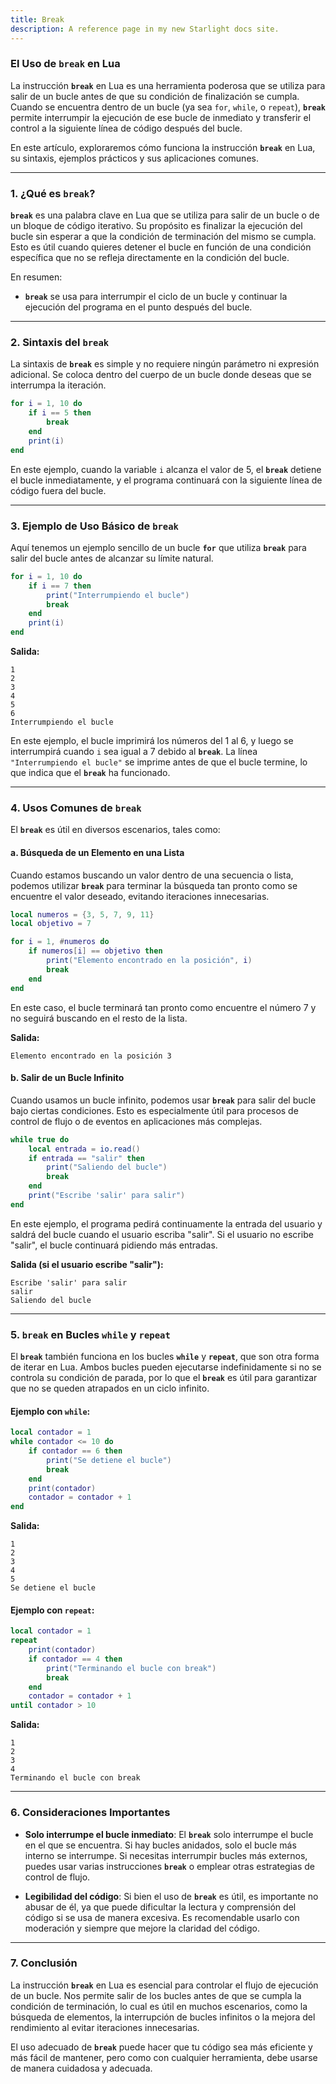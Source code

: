 ```yaml
---
title: Break
description: A reference page in my new Starlight docs site.
---
```


### El Uso de `break` en Lua

La instrucción **`break`** en Lua es una herramienta poderosa que se utiliza para salir de un bucle antes de que su condición de finalización se cumpla. Cuando se encuentra dentro de un bucle (ya sea `for`, `while`, o `repeat`), **`break`** permite interrumpir la ejecución de ese bucle de inmediato y transferir el control a la siguiente línea de código después del bucle.

En este artículo, exploraremos cómo funciona la instrucción **`break`** en Lua, su sintaxis, ejemplos prácticos y sus aplicaciones comunes.

---

### 1. **¿Qué es `break`?**

**`break`** es una palabra clave en Lua que se utiliza para salir de un bucle o de un bloque de código iterativo. Su propósito es finalizar la ejecución del bucle sin esperar a que la condición de terminación del mismo se cumpla. Esto es útil cuando quieres detener el bucle en función de una condición específica que no se refleja directamente en la condición del bucle.

En resumen:
- **`break`** se usa para interrumpir el ciclo de un bucle y continuar la ejecución del programa en el punto después del bucle.

---

### 2. **Sintaxis del `break`**

La sintaxis de **`break`** es simple y no requiere ningún parámetro ni expresión adicional. Se coloca dentro del cuerpo de un bucle donde deseas que se interrumpa la iteración.

```lua
for i = 1, 10 do
    if i == 5 then
        break
    end
    print(i)
end
```

En este ejemplo, cuando la variable `i` alcanza el valor de 5, el **`break`** detiene el bucle inmediatamente, y el programa continuará con la siguiente línea de código fuera del bucle.

---

### 3. **Ejemplo de Uso Básico de `break`**

Aquí tenemos un ejemplo sencillo de un bucle **`for`** que utiliza **`break`** para salir del bucle antes de alcanzar su límite natural.

```lua
for i = 1, 10 do
    if i == 7 then
        print("Interrumpiendo el bucle")
        break
    end
    print(i)
end
```

**Salida:**
```
1
2
3
4
5
6
Interrumpiendo el bucle
```

En este ejemplo, el bucle imprimirá los números del 1 al 6, y luego se interrumpirá cuando `i` sea igual a 7 debido al **`break`**. La línea `"Interrumpiendo el bucle"` se imprime antes de que el bucle termine, lo que indica que el **`break`** ha funcionado.

---

### 4. **Usos Comunes de `break`**

El **`break`** es útil en diversos escenarios, tales como:

#### **a. Búsqueda de un Elemento en una Lista**

Cuando estamos buscando un valor dentro de una secuencia o lista, podemos utilizar **`break`** para terminar la búsqueda tan pronto como se encuentre el valor deseado, evitando iteraciones innecesarias.

```lua
local numeros = {3, 5, 7, 9, 11}
local objetivo = 7

for i = 1, #numeros do
    if numeros[i] == objetivo then
        print("Elemento encontrado en la posición", i)
        break
    end
end
```

En este caso, el bucle terminará tan pronto como encuentre el número 7 y no seguirá buscando en el resto de la lista.

**Salida:**
```
Elemento encontrado en la posición 3
```

#### **b. Salir de un Bucle Infinito**

Cuando usamos un bucle infinito, podemos usar **`break`** para salir del bucle bajo ciertas condiciones. Esto es especialmente útil para procesos de control de flujo o de eventos en aplicaciones más complejas.

```lua
while true do
    local entrada = io.read()
    if entrada == "salir" then
        print("Saliendo del bucle")
        break
    end
    print("Escribe 'salir' para salir")
end
```

En este ejemplo, el programa pedirá continuamente la entrada del usuario y saldrá del bucle cuando el usuario escriba "salir". Si el usuario no escribe "salir", el bucle continuará pidiendo más entradas.

**Salida (si el usuario escribe "salir"):**
```
Escribe 'salir' para salir
salir
Saliendo del bucle
```

---

### 5. **`break` en Bucles `while` y `repeat`**

El **`break`** también funciona en los bucles **`while`** y **`repeat`**, que son otra forma de iterar en Lua. Ambos bucles pueden ejecutarse indefinidamente si no se controla su condición de parada, por lo que el **`break`** es útil para garantizar que no se queden atrapados en un ciclo infinito.

#### Ejemplo con `while`:

```lua
local contador = 1
while contador <= 10 do
    if contador == 6 then
        print("Se detiene el bucle")
        break
    end
    print(contador)
    contador = contador + 1
end
```

**Salida:**
```
1
2
3
4
5
Se detiene el bucle
```

#### Ejemplo con `repeat`:

```lua
local contador = 1
repeat
    print(contador)
    if contador == 4 then
        print("Terminando el bucle con break")
        break
    end
    contador = contador + 1
until contador > 10
```

**Salida:**
```
1
2
3
4
Terminando el bucle con break
```

---

### 6. **Consideraciones Importantes**

- **Solo interrumpe el bucle inmediato**: El **`break`** solo interrumpe el bucle en el que se encuentra. Si hay bucles anidados, solo el bucle más interno se interrumpe. Si necesitas interrumpir bucles más externos, puedes usar varias instrucciones **`break`** o emplear otras estrategias de control de flujo.
  
- **Legibilidad del código**: Si bien el uso de **`break`** es útil, es importante no abusar de él, ya que puede dificultar la lectura y comprensión del código si se usa de manera excesiva. Es recomendable usarlo con moderación y siempre que mejore la claridad del código.

---

### 7. **Conclusión**

La instrucción **`break`** en Lua es esencial para controlar el flujo de ejecución de un bucle. Nos permite salir de los bucles antes de que se cumpla la condición de terminación, lo cual es útil en muchos escenarios, como la búsqueda de elementos, la interrupción de bucles infinitos o la mejora del rendimiento al evitar iteraciones innecesarias.

El uso adecuado de **`break`** puede hacer que tu código sea más eficiente y más fácil de mantener, pero como con cualquier herramienta, debe usarse de manera cuidadosa y adecuada.